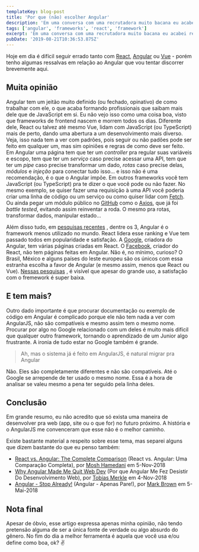 ```yaml
---
templateKey: blog-post
title: 'Por que (não) escolher Angular'
description: 'Em uma conversa com uma recrutadora muito bacana eu acabei recusando uma vaga devido ao projeto trabalhar com AngularJS e quererem migrar para Angular 8+ em breve.'
tags: ['angular', 'frameworks', 'react', 'framework']
excerpt: 'Em uma conversa com uma recrutadora muito bacana eu acabei recusando uma vaga devido ao projeto trabalhar com AngularJS e quererem migrar para Angular 8+ em breve.'
pubDate: '2019-08-21T10:36:53.875Z'
---
```


Hoje em dia é difícil seguir errado tanto com [React](https://reactjs.org/),
[Angular](https://angular.io/) ou [Vue](https://vuejs.org/) - porém tenho
algumas ressalvas em relação ao Angular que vou tentar discorrer brevemente
aqui.

## Muita opinião

Angular tem um jeitão muito definido (ou fechado, opinativo) de como trabalhar
com ele, o que acaba formando profissionais que saibam mais dele que de
JavaScript em si. Eu não vejo isso como uma coisa boa, visto que frameworks
de frontend nascem e morrem todos os dias. Diferente dele, React ou talvez até
mesmo Vue, lidam com JavaScript (ou TypeScript) mais de perto, dando uma
abertura a um desenvolvimento mais diverso. Veja, isso nada tem a ver com
padrões, pois seguir ou não padões pode ser feito em qualquer um, mas sim
opiniões e regras de como deve ser feito. Em Angular uma página tem que ter um
_controller_ pra regular suas variáveis e escopo, tem que ter um _serviço_ caso
precise acessar uma API, tem que ter um _pipe_ caso precise transformar um dado,
_rotas_ caso precise delas, _módulos_ e _injeção_ para conectar tudo isso...
e isso não é uma recomendação, é o que o Angular impõe. Em outros frameworks
você tem JavaScript (ou TypeScript) pra te dizer o que você pode ou não fazer.
No mesmo exemplo, se quiser fazer uma requisição à uma API você poderia criar
uma linha de código ou um serviço ou como quiser lidar com
[Fetch](https://developer.mozilla.org/en-US/docs/Web/API/Fetch_API). Ou ainda
pegar um módulo público no [GitHub](https://github.com) como o
[Axios](https://github.com/axios/axios), que já foi _battle tested_, evitando
assim reinventar a roda. O mesmo pra rotas, transformar dados, manipular
estado...

Além disso tudo, em
[pesquisas recentes](https://www.rafaelp.com.br/2018-12-07-estado-do-javascript/)
, dentre os 3, Angular é o framework menos utilizado no mundo. React lidera esse
ranking e Vue tem passado todos em popularidade e satisfação. A
[Google](https://www.google.com.br/?gws_rd=ssl), criadora do Angular, tem várias
páginas criadas em React. O [Facebook](https://www.facebook.com/), criador do
React, não tem páginas feitas em Angular. Não é, no mínimo, curioso? O Brasil,
México e alguns países do leste europeu são os únicos com essa estranha escolha
a favor de Angular (e mesmo assim, menos que React ou Vue).
[Nessas pesquisas](https://2018.stateofjs.com/front-end-frameworks/conclusion/quadrants)
, é visível que apesar do grande uso, a satisfação com o fremework é super
baixa.

## E tem mais?

Outro dado importante é que procurar documentação ou exemplo de código em
Angular é complicado porque ele não tem nada a ver com AngularJS, não são
compatíveis e mesmo assim tem o mesmo nome. Procurar por algo no Google
relacionado com um deles é muito mais difícil que qualquer outro framework,
tornando o aprendizado de um Junior algo frustrante. A ironia de tudo estar no
Google também é grande.

> Ah, mas o sistema já é feito em AngularJS, é natural migrar pra Angular

Não. Eles são completamente diferentes e não são compatíveis. Até o Google se
arrepende de ter usado o mesmo nome. Essa é a hora de analisar se valeu mesmo a
pena ter seguido pela linha deles.

## Conclusão

Em grande resumo, eu não acredito que só exista uma maneira de desenvolver pra
web (app, site ou o que for) no futuro próximo. A história e o AngularJS me
convenceram que esse não é o melhor caminho.

Existe bastante material a respeito sobre esse tema, mas separei alguns que
dizem bastante do que eu penso também:

- [React vs. Angular: The Complete Comparison](https://programmingwithmosh.com/react/react-vs-angular/) (React vs. Angular: Uma Comparação Completa), por [Mosh Hamedani](https://programmingwithmosh.com/) em 5-Nov-2018
- [Why Angular Made Me Quit Web Dev](https://hackernoon.com/why-angular-made-me-quit-web-dev-f63b83a157af) (Por que Angular Me Fez Desistir Do
  Desenvolvimento Web), por [Tobias Merkle]() em 4-Nov-2018
- [Angular - Stop Already!](https://medium.com/@chillypenguin/stopping-angular-40ea642c484d) (Angular - Apenas Pare!), por [Mark Brown](https://medium.com/@chillypenguin) em 5-Mai-2018

## Nota final

Apesar de óbvio, esse artigo expressa apenas minha opinião, não tendo pretensão
alguma de ser a única fonte de verdade ou algo absurdo do gênero. No fim do dia
a melhor ferramenta é aquela que você usa e/ou define como boa, ok? ✌
